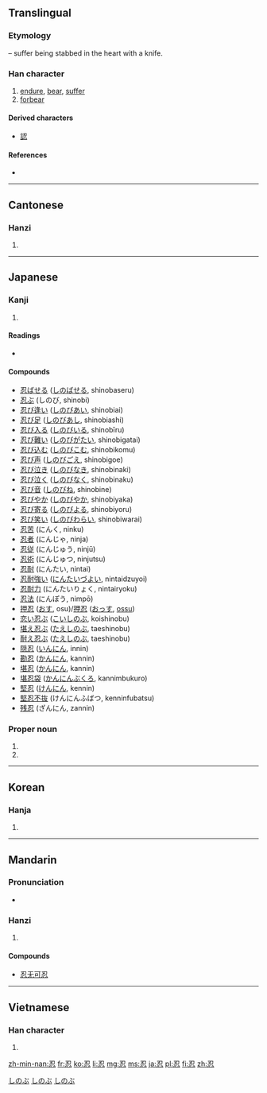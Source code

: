 ==Translingual==
===Etymology===
{{Han compound|刃|t1=knife|心|t2=heart|ls=ic}} – suffer being stabbed in the heart with a knife.

===Han character===
{{Han char|rn=61|rad=心|as=03|sn=7|four=1733<sub>2</sub>|canj=尸戈心 (SIP)}}

# [[endure]], [[bear]], [[suffer]]
# [[forbear]]

====Derived characters====
* [[認]]

====References====
* {{Han ref|kx=0376.040|dkj=10312|dj=0702.120|hdz=42271.030|uh=5FCD|ud=24525|bh=A7D4|bd=42964}}

----

==Cantonese==

===Hanzi===
{{yue-hanzi|jyut=[[jan2]]|y=yan2}}

# {{defn|lang=yue|sort=心03}}

----

==Japanese==

===Kanji===
{{ja-kanji|grade=c|rs=心03}}

# {{defn|lang=ja|sort=心03}}

====Readings====
* {{ja-readings|on=[[にん]] (nin)|kun=しの (shino)}}

====Compounds====
* [[忍ばせる]] ([[しのばせる]], shinobaseru)
* [[忍ぶ]] (しのび, shinobi)
* [[忍び逢い]] ([[しのびあい]], shinobiai)
* [[忍び足]] ([[しのびあし]], shinobiashi)
* [[忍び入る]] ([[しのびいる]], shinobīru)
* [[忍び難い]] ([[しのびがたい]], shinobigatai)
* [[忍び込む]] ([[しのびこむ]], shinobikomu)
* [[忍び声]] ([[しのびごえ]], shinobigoe)
* [[忍び泣き]] ([[しのびなき]], shinobinaki)
* [[忍び泣く]] ([[しのびなく]], shinobinaku)
* [[忍び音]] ([[しのびね]], shinobine)
* [[忍びやか]] ([[しのびやか]], shinobiyaka)
* [[忍び寄る]] ([[しのびよる]], shinobiyoru)
* [[忍び笑い]] ([[しのびわらい]], shinobiwarai)
* [[忍苦]] (にんく, ninku)
* [[忍者]] (にんじゃ, ninja)
* [[忍従]] (にんじゅう, ninjū)
* [[忍術]] (にんじゅつ, ninjutsu)
* [[忍耐]] (にんたい, nintai)
* [[忍耐強い]] ([[にんたいづよい]], nintaidzuyoi)
* [[忍耐力]] (にんたいりょく, nintairyoku)
* [[忍法]] (にんぽう, nimpō)
* [[押忍]] ([[おす]], osu)/[[押忍]] ([[おっす]], [[ossu]])
* [[恋い忍ぶ]] ([[こいしのぶ]], koishinobu)
* [[堪え忍ぶ]] ([[たえしのぶ]], taeshinobu)
* [[耐え忍ぶ]] ([[たえしのぶ]], taeshinobu)
* [[隠忍]] ([[いんにん]], innin)
* [[勘忍]] ([[かんにん]], kannin)
* [[堪忍]] ([[かんにん]], kannin)
* [[堪忍袋]] ([[かんにんぶくろ]], kannimbukuro)
* [[堅忍]] ([[けんにん]], kennin)
* [[堅忍不抜]] (けんにんふばつ, kenninfubatsu)
* [[残忍]] (ざんにん, zannin)

===Proper noun===
{{ja-pos|k|proper|hira=しのぶ|rom=Shinobu}}

# {{given name|male|or=female|lang=ja}}
# {{surname|lang=ja}}

[[Category:Japanese surnames|しのぶ]]
[[Category:Japanese male given names|しのぶ]]
[[Category:Japanese female given names|しのぶ]]

----

==Korean==

===Hanja===
{{ko-hanja|hangeul=인|eumhun=|rv=in|mr=in|y=in}}

# {{defn|lang=ko|sort=心03}}

----

==Mandarin==

===Pronunciation===
* {{audio|Zh-ren.ogg|Audio}}

===Hanzi===
{{cmn-hanzi|pin=[[rěn]] ([[ren3]])|wg=jen<sup>3</sup>}}

# {{defn|lang=cmn|sort=心03}}

====Compounds====
* [[忍无可忍]]

----

==Vietnamese==

===Han character===
{{vi-hantu|[[nhẫn]], [[nhịn]], [[những]], [[nhẩn]], [[nhẵn]]|rs=心03}}

# {{defn|lang=vi|sort=心03}}

[[zh-min-nan:忍]]
[[fr:忍]]
[[ko:忍]]
[[li:忍]]
[[mg:忍]]
[[ms:忍]]
[[ja:忍]]
[[pl:忍]]
[[fi:忍]]
[[zh:忍]]